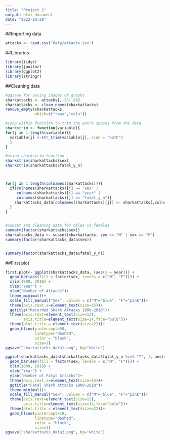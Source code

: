 ```yaml
---
title: "Project 2"
output: html_document
date: "2022-10-28"
---
```


##Importing data 
```r
attacks <- read.csv("data/attacks.csv")
```
##Libraries
```r
library(tidyr)
library(janitor)
library(ggplot2)
library(stringr)
```
##Cleaning data 
```r
#ggsave for saving images of graphs
sharkattacks <- attacks[,-23:-24]
sharkattacks <- clean_names(sharkattacks)
remove_empty(sharkattacks, 
             which=c("rows","cols"))

#Loop within function to trim the extra spaces from the data 
sharkstrim <- function(variable){
for(j in 1:length(variable)){
  variable[j] <-str_trim(variable[j], side = "both")
  }
}

#using sharkstrim function 
sharkstrim(sharkattacks$sex)
sharkstrim(sharkattacks$fatal_y_n)



for(j in 1:length(colnames(sharkattacks))){
  if(colnames(sharkattacks)[j] == "sex" |
     colnames(sharkattacks)[j] == "year" | 
     colnames(sharkattacks)[j] == "fatal_y_n"){
    sharkattacks_data[colnames(sharkattacks)[j]] <- sharkattacks[,colnames(sharkattacks[,j])]
  }
}


#Subset and cleaning data for males vs females 
summary(factor(sharkattacks$sex))
sharkattacks_data <- subset(sharkattacks, sex == "M" | sex == "F")
summary(factor(sharkattacks_data$sex))


summary(factor(sharkattacks_data$fatal_y_n))

```
##First plot 
```r
first.plot<- ggplot(sharkattacks_data, (aes(x = year))) +
  geom_bar(aes(fill = factor(sex, levels = c("M", "F")))) + 
  xlim(1900, 2018) + 
  xlab("Year") + 
  ylab("Number of Attacks")+
  theme_minimal()+
  scale_fill_manual("Sex", values = c("M"="blue", "F"="pink"))+
  theme(axis.text.x=element_text(size=15))+
  ggtitle("Recorded Shark Attacks 1900-2018")+
  theme(axis.text=element_text(size=12),
        axis.title=element_text(size=14,face="bold"))+
  theme(plot.title = element_text(size=22))+
  geom_hline(yintercept=50, 
             linetype="dashed", 
             color = "black",
             size=1)
ggsave("sharkattacks_data1.png", bg="white")

```


```r
ggplot(sharkattacks_data[sharkattacks_data$fatal_y_n %in% "Y", ], aes(x = year)) +
  geom_bar(aes(fill = factor(sex, levels = c("M", "F")))) + 
  xlim(1900, 2018) + 
  xlab("Year") + 
  ylab("Number of Fatal Attacks")+   
  theme(axis.text.x=element_text(size=15))+
  ggtitle("Fatal Shark Attacks 1900-2018")+
  theme_minimal()+
  scale_fill_manual("Sex", values = c("M"="blue", "F"="pink"))+
  theme(axis.text=element_text(size=12),
        axis.title=element_text(size=14,face="bold"))+
  theme(plot.title = element_text(size=22))+
  geom_hline(yintercept=10, 
             linetype="dashed", 
             color = "black",
             size=1)
ggsave("sharkattacks_data2.png", bg="white")

```



